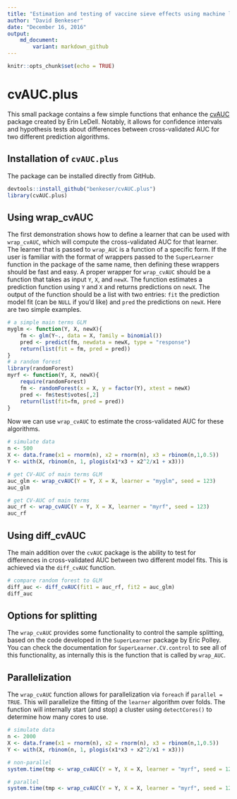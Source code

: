 ```yaml
---
title: "Estimation and testing of vaccine sieve effects using machine learning"
author: "David Benkeser"
date: "December 16, 2016"
output:
    md_document:
        variant: markdown_github
---
```


```r
knitr::opts_chunk$set(echo = TRUE)
```

# cvAUC.plus

This small package contains a few simple functions that enhance the [cvAUC](https://github.com/ledell/cvAUC) package created by Erin LeDell. Notably, it allows for confidence intervals and hypothesis tests about differences between cross-validated AUC for two different prediction algorithms.

## Installation of `cvAUC.plus`
The package can be installed directly from GitHub. 
```r
devtools::install_github("benkeser/cvAUC.plus")
library(cvAUC.plus)
```

## Using wrap_cvAUC

The first demonstration shows how to define a learner that can be used with `wrap_cvAUC`, which will compute the cross-validated AUC for that learner. The learner that is passed to `wrap_AUC` is a function of a specific form. If the user is familiar with the format of wrappers passed to the `SuperLearner` function in the package of the same name, then defining these wrappers should be fast and easy. A proper wrapper for `wrap_cvAUC` should be a function that takes as input `Y`, `X`, and `newX`. The function estimates a prediction function using `Y` and `X` and returns predictions on `newX`. The output of the function should be a list with two entries: `fit` the prediction model fit (can be `NULL` if you'd like)  and `pred` the predictions on `newX`. Here are two simple examples.

```r
# a simple main terms GLM
myglm <- function(Y, X, newX){
    fm <- glm(Y~., data = X, family = binomial())
    pred <- predict(fm, newdata = newX, type = "response")
    return(list(fit = fm, pred = pred))
}
# a random forest
library(randomForest)
myrf <- function(Y, X, newX){
    require(randomForest)
    fm <- randomForest(x = X, y = factor(Y), xtest = newX)
    pred <- fm$test$votes[,2]
    return(list(fit=fm, pred = pred))
}
```

Now we can use `wrap_cvAUC` to estimate the cross-validated AUC for these algorithms.
```r
# simulate data
n <- 500
X <- data.frame(x1 = rnorm(n), x2 = rnorm(n), x3 = rbinom(n,1,0.5))
Y <- with(X, rbinom(n, 1, plogis(x1*x3 + x2^2/x1 + x3)))

# get CV-AUC of main terms GLM
auc_glm <- wrap_cvAUC(Y = Y, X = X, learner = "myglm", seed = 123)
auc_glm

# get CV-AUC of main terms 
auc_rf <- wrap_cvAUC(Y = Y, X = X, learner = "myrf", seed = 123)
auc_rf
```

## Using diff_cvAUC

The main addition over the `cvAUC` package is the ability to test for differences in cross-validated AUC between two different model fits. This is achieved via the `diff_cvAUC` function. 

```r
# compare random forest to GLM
diff_auc <- diff_cvAUC(fit1 = auc_rf, fit2 = auc_glm)
diff_auc
```

## Options for splitting

The `wrap_cvAUC` provides some functionality to control the sample splitting, based on the code developed in the `SuperLearner` package by Eric Polley. You can check the documentation for `SuperLearner.CV.control` to see all of this functionality, as internally this is the function that is called by `wrap_AUC`. 

## Parallelization

The `wrap_cvAUC` function allows for parallelization via `foreach` if `parallel = TRUE`. This will parallelize the fitting of the `learner` algorithm over folds. The function will internally start (and stop) a cluster using `detectCores()` to determine how many cores to use. 

```r
# simulate data
n <- 2000
X <- data.frame(x1 = rnorm(n), x2 = rnorm(n), x3 = rbinom(n,1,0.5))
Y <- with(X, rbinom(n, 1, plogis(x1*x3 + x2^2/x1 + x3)))

# non-parallel
system.time(tmp <- wrap_cvAUC(Y = Y, X = X, learner = "myrf", seed = 123))

# parallel
system.time(tmp <- wrap_cvAUC(Y = Y, X = X, learner = "myrf", seed = 123, parallel = TRUE))
```
